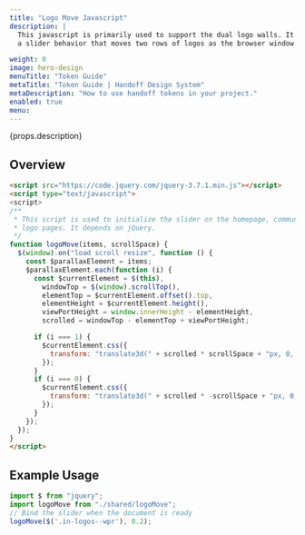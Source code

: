 ```yaml
---
title: "Logo Move Javascript"
description: |
  This javascript is primarily used to support the dual logo walls. It creates
  a slider behavior that moves two rows of logos as the browser window is scolled.

weight: 0
image: hero-design
menuTitle: "Token Guide"
metaTitle: "Token Guide | Handoff Design System"
metaDescription: "How to use handoff tokens in your project."
enabled: true
menu:
---
```



<Hero title={props.title} image={false}>
  <p>{props.description}</p>
</Hero>

## Overview


```html title="slider.js"
<script src="https://code.jquery.com/jquery-3.7.1.min.js"></script>
<script type="text/javascript">
<script>
/**
 * This script is used to initialize the slider on the homepage, community, and
 * logo pages. It depends on jQuery.
 */
function logoMove(items, scrollSpace) {
  $(window).on("load scroll resize", function () {
    const $parallaxElement = items;
    $parallaxElement.each(function (i) {
      const $currentElement = $(this),
        windowTop = $(window).scrollTop(),
        elementTop = $currentElement.offset().top,
        elementHeight = $currentElement.height(),
        viewPortHeight = window.innerHeight - elementHeight,
        scrolled = windowTop - elementTop + viewPortHeight;

      if (i === 1) {
        $currentElement.css({
          transform: "translate3d(" + scrolled * scrollSpace + "px, 0, 0)",
        });
      }
      if (i === 0) {
        $currentElement.css({
          transform: "translate3d(" + scrolled * -scrollSpace + "px, 0, 0)",
        });
      }
    });
  });
}
</script>
```

## Example Usage

```javascript title="Use the logoMove function"
import $ from "jquery";
import logoMove from "./shared/logoMove";
// Bind the slider when the document is ready
logoMove($('.in-logos--wpr'), 0.2);
```
